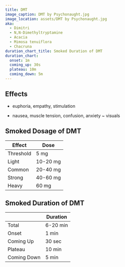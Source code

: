 ```yaml
---
title: DMT
image_caption: DMT by Psychonaught.jpg
image_location: assets/DMT by Psychonaught.jpg
aka:
  - Dimitri
  - N,N-Dimethyltryptamine
  - Acacia
  - Mimosa tenuiflora
  - Chacruna
duration_chart_title: Smoked Duration of DMT
duration_chart:
  onset: 1m
  coming_up: 30s
  plateau: 10m
  coming_down: 5m
---
```


## Effects
+ euphoria, empathy, stimulation
- nausea, muscle tension, confusion, anxiety
~ visuals

## Smoked Dosage of DMT
| Effect | Dose |
| --- | --- |
| Threshold | 5 mg |
| Light | 10-20 mg |
| Common | 20-40 mg |
| Strong | 40-60 mg |
| Heavy | 60 mg |

## Smoked Duration of DMT
|  | Duration |
| --- | --- |
| Total | 6-20 min |
| Onset | 1 min |
| Coming Up | 30 sec |
| Plateau | 10 min |
| Coming Down | 5 min |





